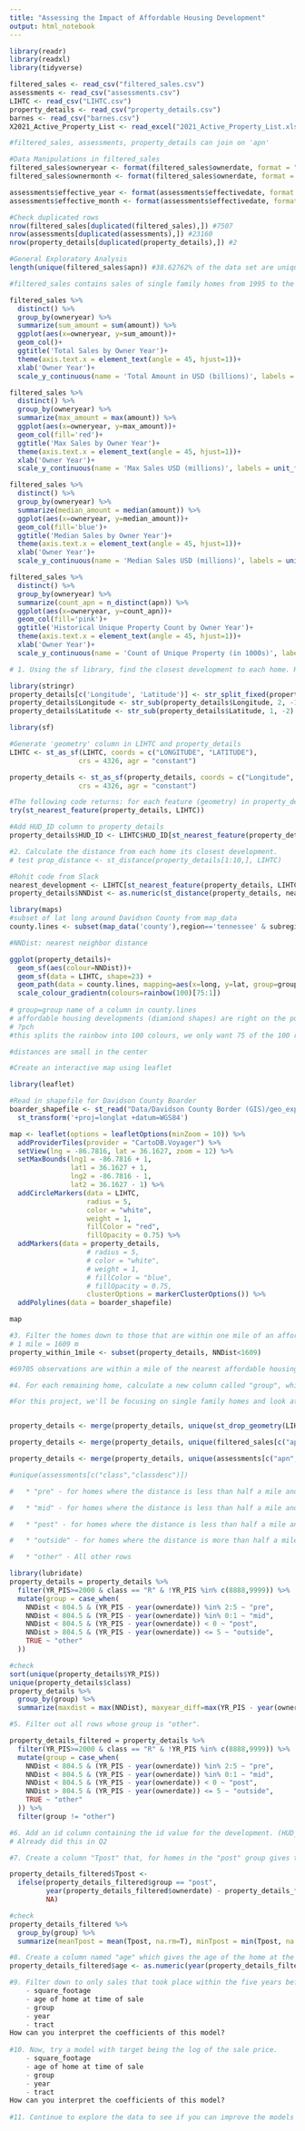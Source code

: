 ```yaml
---
title: "Assessing the Impact of Affordable Housing Development"
output: html_notebook
---
```



```r
library(readr)
library(readxl)
library(tidyverse)
```

```r
filtered_sales <- read_csv("filtered_sales.csv") 
assessments <- read_csv("assessments.csv")
LIHTC <- read_csv("LIHTC.csv")
property_details <- read_csv("property_details.csv")
barnes <- read_csv("barnes.csv")
X2021_Active_Property_List <- read_excel("2021_Active_Property_List.xlsx")

#filtered_sales, assessments, property_details can join on 'apn'
```

```r
#Data Manipulations in filtered_sales
filtered_sales$owneryear <- format(filtered_sales$ownerdate, format = "%Y")
filtered_sales$ownermonth <- format(filtered_sales$ownerdate, format = "%m")

assessments$effective_year <- format(assessments$effectivedate, format = "%Y")
assessments$effective_month <- format(assessments$effectivedate, format = "%m")

#Check duplicated rows 
nrow(filtered_sales[duplicated(filtered_sales),]) #7507
nrow(assessments[duplicated(assessments),]) #23160
nrow(property_details[duplicated(property_details),]) #2

#General Exploratory Analysis
length(unique(filtered_sales$apn)) #38.62762% of the data set are unique apn in filtered_sales

```

```r
#filtered_sales contains sales of single family homes from 1995 to the present day. It has been filtered to remove sales that are likely not arms-length transactions and transactions for parcels which did not have a house on them at the time of sale. This was done by removing any transations for $0, any transactions for which the adjacent appraisal values showed $0 for improvents, and any for which the transaction amount was less than half of the adjacent appraisals. 

filtered_sales %>%
  distinct() %>%
  group_by(owneryear) %>%
  summarize(sum_amount = sum(amount)) %>%
  ggplot(aes(x=owneryear, y=sum_amount))+
  geom_col()+
  ggtitle('Total Sales by Owner Year')+
  theme(axis.text.x = element_text(angle = 45, hjust=1))+
  xlab('Owner Year')+
  scale_y_continuous(name = 'Total Amount in USD (billions)', labels = unit_format(scale = 1e-9, unit = ''))

filtered_sales %>%
  distinct() %>%
  group_by(owneryear) %>%
  summarize(max_amount = max(amount)) %>%
  ggplot(aes(x=owneryear, y=max_amount))+
  geom_col(fill='red')+
  ggtitle('Max Sales by Owner Year')+
  theme(axis.text.x = element_text(angle = 45, hjust=1))+
  xlab('Owner Year')+
  scale_y_continuous(name = 'Max Sales USD (millions)', labels = unit_format(scale = 1e-6, unit = ''))

filtered_sales %>%
  distinct() %>%
  group_by(owneryear) %>%
  summarize(median_amount = median(amount)) %>%
  ggplot(aes(x=owneryear, y=median_amount))+
  geom_col(fill='blue')+
  ggtitle('Median Sales by Owner Year')+
  theme(axis.text.x = element_text(angle = 45, hjust=1))+
  xlab('Owner Year')+
  scale_y_continuous(name = 'Median Sales USD (millions)', labels = unit_format(scale = 1e-5, unit = ''))

filtered_sales %>%
  distinct() %>%
  group_by(owneryear) %>%
  summarize(count_apn = n_distinct(apn)) %>%
  ggplot(aes(x=owneryear, y=count_apn))+
  geom_col(fill='pink')+
  ggtitle('Historical Unique Property Count by Owner Year')+
  theme(axis.text.x = element_text(angle = 45, hjust=1))+
  xlab('Owner Year')+
  scale_y_continuous(name = 'Count of Unique Property (in 1000s)', labels = unit_format(scale = 1e-3, unit = ''))


```



```r
# 1. Using the sf library, find the closest development to each home. Hint: You can convert a tibble to an sf (simple feature) object using the [`st_as_sf` function](https://r-spatial.github.io/sf/reference/st_as_sf.html). See, for example, this stackoverflow post: https://gis.stackexchange.com/questions/222978/lon-lat-to-simple-features-sfg-and-sfc-in-r. Once converted, you can use the [`get_nearest_feature` function](https://r-spatial.github.io/sf/reference/st_nearest_feature.html).

library(stringr)
property_details[c('Longitude', 'Latitude')] <- str_split_fixed(property_details$centroid, ',', 2)
property_details$Longitude <- str_sub(property_details$Longitude, 2, -1)
property_details$Latitude <- str_sub(property_details$Latitude, 1, -2)

library(sf)

#Generate 'geometry' column in LIHTC and property_details
LIHTC <- st_as_sf(LIHTC, coords = c("LONGITUDE", "LATITUDE"), 
                 crs = 4326, agr = "constant")

property_details <- st_as_sf(property_details, coords = c("Longitude", "Latitude"), 
                 crs = 4326, agr = "constant")

#The following code returns: for each feature (geometry) in property_details the index of the nearest feature (geometry) in set LIHTC
try(st_nearest_feature(property_details, LIHTC))

#Add HUD_ID column to property_details
property_details$HUD_ID <- LIHTC$HUD_ID[st_nearest_feature(property_details, LIHTC)]

```


```r
#2. Calculate the distance from each home its closest development.
# test prop_distance <- st_distance(property_details[1:10,], LIHTC)

#Rohit code from Slack
nearest_development <- LIHTC[st_nearest_feature(property_details, LIHTC), ]
property_details$NNDist <- as.numeric(st_distance(property_details, nearest_development, by_element = T))

library(maps)
#subset of lat long around Davidson County from map_data 
county.lines <- subset(map_data('county'),region=='tennessee' & subregion=='davidson') 

#NNDist: nearest neighbor distance

ggplot(property_details)+
  geom_sf(aes(colour=NNDist))+
  geom_sf(data = LIHTC, shape=23) +
  geom_path(data = county.lines, mapping=aes(x=long, y=lat, group=group)) +
  scale_colour_gradientn(colours=rainbow(100)[75:1]) 
  
# group=group name of a column in county.lines
# affordable housing developments (diamiond shapes) are right on the purple color
# ?pch
#this splits the rainbow into 100 colours, we only want 75 of the 100 rainbow colours but in reverse order [75:1]

#distances are small in the center 
```

```r
#Create an interactive map using leaflet

library(leaflet)

#Read in shapefile for Davidson County Boarder
boarder_shapefile <- st_read("Data/Davidson County Border (GIS)/geo_export_bb5b211c-8776-4c69-b6b8-a10ee043fd18.shp", as_tibble = T, quiet = T) %>%
  st_transform('+proj=longlat +datum=WGS84')

map <- leaflet(options = leafletOptions(minZoom = 10)) %>%
  addProviderTiles(provider = "CartoDB.Voyager") %>%
  setView(lng = -86.7816, lat = 36.1627, zoom = 12) %>%
  setMaxBounds(lng1 = -86.7816 + 1, 
               lat1 = 36.1627 + 1, 
               lng2 = -86.7816 - 1, 
               lat2 = 36.1627 - 1) %>%
  addCircleMarkers(data = LIHTC,
                   radius = 5,
                   color = "white",
                   weight = 1,
                   fillColor = "red",
                   fillOpacity = 0.75) %>%
  addMarkers(data = property_details,
                   # radius = 5,
                   # color = "white",
                   # weight = 1,
                   # fillColor = "blue",
                   # fillOpacity = 0.75,
                   clusterOptions = markerClusterOptions()) %>%
  addPolylines(data = boarder_shapefile)

map

```


```r
#3. Filter the homes down to those that are within one mile of an affordable housing development.
# 1 mile = 1609 m
property_within_1mile <- subset(property_details, NNDist<1609)

#69705 observations are within a mile of the nearest affordable housing developments
```


```r
#4. For each remaining home, calculate a new column called "group", which is defined according to the following rules. Hint: Use the `case_when` function to do this. 

#For this project, we'll be focusing on single family homes and look at affordable housing developments that were placed in service in 2000 or later.


property_details <- merge(property_details, unique(st_drop_geometry(LIHTC)[c("HUD_ID","YR_PIS")]), by = "HUD_ID", all.x=T)

property_details <- merge(property_details, unique(filtered_sales[c("apn","ownerdate")]), by = "apn", all.x=T)

property_details <- merge(property_details, unique(assessments[c("apn","class")]), by = "apn", all.x=T)

#unique(assessments[c("class","classdesc")])

#	* "pre" - for homes where the distance is less than half a mile and whose sale date was 2-5 years prior to the input year (YR_PIS in LIHTC) 

#	* "mid" - for homes where the distance is less than half a mile and whose sale date was 0-2 years prior to the input year  

#	* "post" - for homes where the distance is less than half a mile and whose sale date was after the input year  

#	* "outside" - for homes where the distance is more than half a mile and whose sale date was no more than 5 years prior to the input year  

#	* "other" - All other rows  

library(lubridate)
property_details = property_details %>%
  filter(YR_PIS>=2000 & class == "R" & !YR_PIS %in% c(8888,9999)) %>%
  mutate(group = case_when(
    NNDist < 804.5 & (YR_PIS - year(ownerdate)) %in% 2:5 ~ "pre",
    NNDist < 804.5 & (YR_PIS - year(ownerdate)) %in% 0:1 ~ "mid",
    NNDist < 804.5 & (YR_PIS - year(ownerdate)) < 0 ~ "post",
    NNDist > 804.5 & (YR_PIS - year(ownerdate)) <= 5 ~ "outside",
    TRUE ~ "other"
  ))

#check
sort(unique(property_details$YR_PIS))
unique(property_details$class)
property_details %>%
  group_by(group) %>%
  summarize(maxdist = max(NNDist), maxyear_diff=max(YR_PIS - year(ownerdate)), minyear_diff=min(YR_PIS - year(ownerdate)))

```

```r
#5. Filter out all rows whose group is "other".

property_details_filtered = property_details %>%
  filter(YR_PIS>=2000 & class == "R" & !YR_PIS %in% c(8888,9999)) %>%
  mutate(group = case_when(
    NNDist < 804.5 & (YR_PIS - year(ownerdate)) %in% 2:5 ~ "pre",
    NNDist < 804.5 & (YR_PIS - year(ownerdate)) %in% 0:1 ~ "mid",
    NNDist < 804.5 & (YR_PIS - year(ownerdate)) < 0 ~ "post",
    NNDist > 804.5 & (YR_PIS - year(ownerdate)) <= 5 ~ "outside",
    TRUE ~ "other"
  )) %>%
  filter(group != "other")
```

```r
#6. Add an id column containing the id value for the development. (HUD_ID from LIHTC?)
# Already did this in Q2 

```

```r
#7. Create a column "Tpost" that, for homes in the "post" group gives the number of years that the sale occurred after the housing development was placed in service.

property_details_filtered$Tpost <- 
  ifelse(property_details_filtered$group == "post", 
         year(property_details_filtered$ownerdate) - property_details_filtered$YR_PIS,
         NA)

#check
property_details_filtered %>%
  group_by(group) %>%
  summarize(meanTpost = mean(Tpost, na.rm=T), minTpost = min(Tpost, na.rm=T))

```
```r
#8. Create a column named "age" which gives the age of the home at the time of sale.
property_details_filtered$age <- as.numeric(year(property_details_filtered$ownerdate) - year_built)
```

```r
#9. Filter down to only sales that took place within the five years before or after the associated development was placed in service. Then build a linear model with target variable the sales amount using the following features:
	- square_footage
	- age of home at time of sale
	- group
	- year
	- tract
How can you interpret the coefficients of this model?
  
#10. Now, try a model with target being the log of the sale price.
	- square_footage
	- age of home at time of sale
	- group
	- year
	- tract
How can you interpret the coefficients of this model?
  
#11. Continue to explore the data to see if you can improve the models you have.
```



